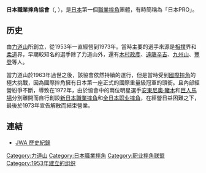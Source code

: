 {{japanese|japanese=日本プロレス|kana=にほん プロレス|romaji=Nihon Puroresu}}

'''日本職業摔角協會'''（'''{{lang|en|Japan Pro Wrestling Aliance}}''', '''{{lang|en|JWA}}'''），是[[日本|日本]]第一個[[職業摔角|職業摔角]]團體，有時簡稱為「日本PRO」。

==历史==
由[[力道山|力道山]]所創立，從1953年一直經營到1973年。當時主要的選手來源是[[相撲|相撲]]界和[[柔道|柔道]]界，早期較知名的選手除了力道山外，還有[[木村政彥|木村政彥]]、[[遠藤辛吉|遠藤辛吉]]、[[九州山|九州山]]、[[豐登|豐登]]等人。

當力道山於1963年過世之後，該協會依然持續的運行，但是當時受到[[國際摔角|國際摔角]]的極大挑戰，因為國際摔角擁有日本第一座正式的國際重量級冠軍的頭銜。且內部經營紛爭不斷，導致在1972年，由於協會中的兩位明星選手[[安東尼奧·豬木|安東尼奧·豬木]]和[[巨人馬場|巨人馬場]]分別離開而自行創設[[新日本職業摔角|新日本職業摔角]]和[[全日本职业摔角|全日本职业摔角]]，在經營日益困難之下，最後於1973年宣告解散而結束營業。

==連結==

*[http://www.wrestling-titles.com/japan/jwa/ JWA 歷史紀錄] {{Wayback|url=http://www.wrestling-titles.com/japan/jwa/ |date=20200222013538 }}

{{Japan-org-stub}}
[[Category:力道山|Category:力道山]]
[[Category:日本職業摔角|Category:日本職業摔角]]
[[Category:职业摔角联盟|Category:职业摔角联盟]]
[[Category:1953年建立的组织|Category:1953年建立的组织]]